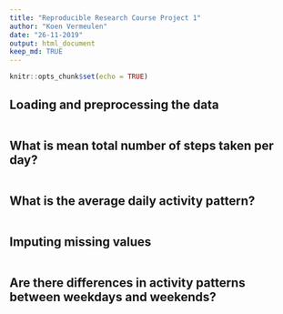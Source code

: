 ```yaml
---
title: "Reproducible Research Course Project 1"
author: "Koen Vermeulen"
date: "26-11-2019"
output: html_document
keep_md: TRUE
---
```


```r
knitr::opts_chunk$set(echo = TRUE)
```

## Loading and preprocessing the data
```r

```


## What is mean total number of steps taken per day?
```r

```


## What is the average daily activity pattern?
```r

```


## Imputing missing values
```r

```


## Are there differences in activity patterns between weekdays and weekends?
```r

```


